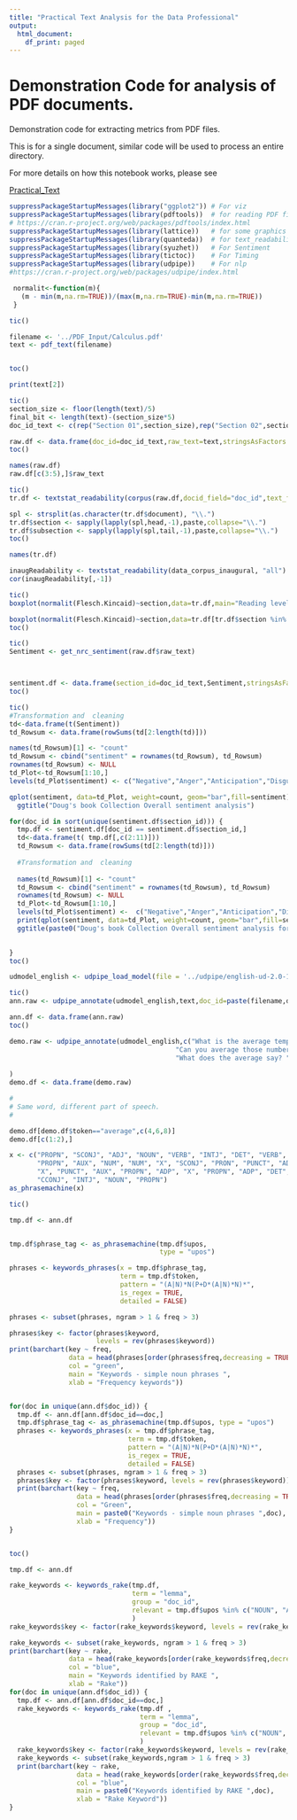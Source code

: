 ```yaml
---
title: "Practical Text Analysis for the Data Professional"
output:
  html_document:
    df_print: paged
---
```

# Demonstration Code for analysis of PDF documents. 

Demonstration code for extracting metrics from PDF files. 

This is for a single document, similar code will be used to process an entire directory.

For more details on how this notebook works, please see

[Practical_Text](http://bit.ly/Practical_Text_Blog)

```r
suppressPackageStartupMessages(library("ggplot2")) # For viz
suppressPackageStartupMessages(library(pdftools))  # for reading PDF files
# https://cran.r-project.org/web/packages/pdftools/index.html
suppressPackageStartupMessages(library(lattice))   # for some graphics
suppressPackageStartupMessages(library(quanteda))  # for text_readability 
suppressPackageStartupMessages(library(syuzhet))   # For Sentiment 
suppressPackageStartupMessages(library(tictoc))    # For Timing
suppressPackageStartupMessages(library(udpipe))    # For nlp
#https://cran.r-project.org/web/packages/udpipe/index.html


```

```r
 normalit<-function(m){
   (m - min(m,na.rm=TRUE))/(max(m,na.rm=TRUE)-min(m,na.rm=TRUE))
 }
```

```r
tic()

filename <- '../PDF_Input/Calculus.pdf'
text <- pdf_text(filename)


toc()
```
```r
print(text[2])

```


```r
tic()
section_size <- floor(length(text)/5)
final_bit <- length(text)-(section_size*5)
doc_id_text <- c(rep("Section 01",section_size),rep("Section 02",section_size) ,rep("Section 03",section_size),rep("Section 04",section_size),rep("Section 05",section_size+final_bit))

raw.df <- data.frame(doc_id=doc_id_text,raw_text=text,stringsAsFactors = FALSE)
toc()
```
```r
names(raw.df)
raw.df[c(3:5),]$raw_text

```

```r
tic()
tr.df <- textstat_readability(corpus(raw.df,docid_field="doc_id",text_field="raw_text"))

spl <- strsplit(as.character(tr.df$document), "\\.")
tr.df$section <- sapply(lapply(spl,head,-1),paste,collapse="\\.")
tr.df$subsection <- sapply(lapply(spl,tail,-1),paste,collapse="\\.")
toc()
```
```r
names(tr.df)
```


```r
inaugReadability <- textstat_readability(data_corpus_inaugural, "all")
cor(inaugReadability[,-1])
```

```r
tic()
boxplot(normalit(Flesch.Kincaid)~section,data=tr.df,main="Reading level by Section ")

boxplot(normalit(Flesch.Kincaid)~section,data=tr.df[tr.df$section %in% c("Section 01","Section 02","Section 03","Section 04")],main="Reading level by Section ")
toc()
```

```r
tic()
Sentiment <- get_nrc_sentiment(raw.df$raw_text)



sentiment.df <- data.frame(section_id=doc_id_text,Sentiment,stringsAsFactors = FALSE)
toc()
```


```r
tic()
#Transformation and  cleaning
td<-data.frame(t(Sentiment))
td_Rowsum <- data.frame(rowSums(td[2:length(td)])) 

names(td_Rowsum)[1] <- "count"
td_Rowsum <- cbind("sentiment" = rownames(td_Rowsum), td_Rowsum)
rownames(td_Rowsum) <- NULL
td_Plot<-td_Rowsum[1:10,]
levels(td_Plot$sentiment) <- c("Negative","Anger","Anticipation","Disgust","Fear","Joy","Sadness","Surprise","Trust","Positive" )

qplot(sentiment, data=td_Plot, weight=count, geom="bar",fill=sentiment)+
  ggtitle("Doug's book Collection Overall sentiment analysis")

for(doc_id in sort(unique(sentiment.df$section_id))) { 
  tmp.df <- sentiment.df[doc_id == sentiment.df$section_id,]
  td<-data.frame(t( tmp.df[,c(2:11)]))
  td_Rowsum <- data.frame(rowSums(td[2:length(td)])) 
  
  #Transformation and  cleaning
  
  names(td_Rowsum)[1] <- "count"
  td_Rowsum <- cbind("sentiment" = rownames(td_Rowsum), td_Rowsum)
  rownames(td_Rowsum) <- NULL
  td_Plot<-td_Rowsum[1:10,]
  levels(td_Plot$sentiment) <-  c("Negative","Anger","Anticipation","Disgust","Fear","Joy","Sadness","Surprise","Trust","Positive" )
  print(qplot(sentiment, data=td_Plot, weight=count, geom="bar",fill=sentiment)+
  ggtitle(paste0("Doug's book Collection Overall sentiment analysis for ",doc_id)))
  

}
toc()
```



```r
udmodel_english <- udpipe_load_model(file = '../udpipe/english-ud-2.0-170801.udpipe')

tic()
ann.raw <- udpipe_annotate(udmodel_english,text,doc_id=paste(filename,doc_id_text,sep=" "))

ann.df <- data.frame(ann.raw)
toc()
```
```r
demo.raw <- udpipe_annotate(udmodel_english,c("What is the average temperature?",
                                          "Can you average those numbers?",
                                          "What does the average say? ")
                        
)
demo.df <- data.frame(demo.raw)

#
# Same word, different part of speech. 
#

demo.df[demo.df$token=="average",c(4,6,8)]
demo.df[c(1:2),]
```

```r
x <- c("PROPN", "SCONJ", "ADJ", "NOUN", "VERB", "INTJ", "DET", "VERB", 
       "PROPN", "AUX", "NUM", "NUM", "X", "SCONJ", "PRON", "PUNCT", "ADP", 
       "X", "PUNCT", "AUX", "PROPN", "ADP", "X", "PROPN", "ADP", "DET", 
       "CCONJ", "INTJ", "NOUN", "PROPN")
as_phrasemachine(x)


```

```r
tic()

tmp.df <- ann.df


tmp.df$phrase_tag <- as_phrasemachine(tmp.df$upos,
                                      type = "upos")

phrases <- keywords_phrases(x = tmp.df$phrase_tag,
                            term = tmp.df$token, 
                            pattern = "(A|N)*N(P+D*(A|N)*N)*", 
                            is_regex = TRUE,
                            detailed = FALSE)

phrases <- subset(phrases, ngram > 1 & freq > 3)

phrases$key <- factor(phrases$keyword,
                      levels = rev(phrases$keyword))
print(barchart(key ~ freq, 
               data = head(phrases[order(phrases$freq,decreasing = TRUE),],20), 
               col = "green", 
               main = "Keywords - simple noun phrases ", 
               xlab = "Frequency keywords"))


for(doc in unique(ann.df$doc_id)) { 
  tmp.df <- ann.df[ann.df$doc_id==doc,]
  tmp.df$phrase_tag <- as_phrasemachine(tmp.df$upos, type = "upos")
  phrases <- keywords_phrases(x = tmp.df$phrase_tag, 
                              term = tmp.df$token, 
                              pattern = "(A|N)*N(P+D*(A|N)*N)*", 
                              is_regex = TRUE, 
                              detailed = FALSE)
  phrases <- subset(phrases, ngram > 1 & freq > 3)
  phrases$key <- factor(phrases$keyword, levels = rev(phrases$keyword))
  print(barchart(key ~ freq, 
                 data = head(phrases[order(phrases$freq,decreasing = TRUE),],20), 
                 col = "Green", 
                 main = paste0("Keywords - simple noun phrases ",doc), 
                 xlab = "Frequency"))
}


toc()
```

```r

tmp.df <- ann.df

rake_keywords <- keywords_rake(tmp.df, 
                               term = "lemma", 
                               group = "doc_id",
                               relevant = tmp.df$upos %in% c("NOUN", "ADJ")
                               )
rake_keywords$key <- factor(rake_keywords$keyword, levels = rev(rake_keywords$keyword))

rake_keywords <- subset(rake_keywords, ngram > 1 & freq > 3)
print(barchart(key ~ rake, 
               data = head(rake_keywords[order(rake_keywords$freq,decreasing = TRUE),], 20), 
               col = "blue", 
               main = "Keywords identified by RAKE ",
               xlab = "Rake"))
for(doc in unique(ann.df$doc_id)) { 
  tmp.df <- ann.df[ann.df$doc_id==doc,]
  rake_keywords <- keywords_rake(tmp.df , 
                                 term = "lemma", 
                                 group = "doc_id", 
                                 relevant = tmp.df$upos %in% c("NOUN", "ADJ")
                                 )
  rake_keywords$key <- factor(rake_keywords$keyword, levels = rev(rake_keywords$keyword))
  rake_keywords <- subset(rake_keywords,ngram > 1 & freq > 3)
  print(barchart(key ~ rake, 
                 data = head(rake_keywords[order(rake_keywords$freq,decreasing = TRUE),], 20), 
                 col = "blue", 
                 main = paste0("Keywords identified by RAKE ",doc), 
                 xlab = "Rake Keyword"))
}
```

